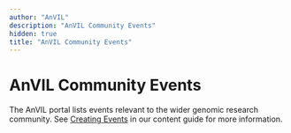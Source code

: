```yaml
---
author: "AnVIL"
description: "AnVIL Community Events"
hidden: true
title: "AnVIL Community Events"
---
```


# AnVIL Community Events

The AnVIL portal lists events relevant to the wider genomic research community. See [Creating Events](/guides/content/events-guide) in our content guide for more information.

<Events events={events} />
